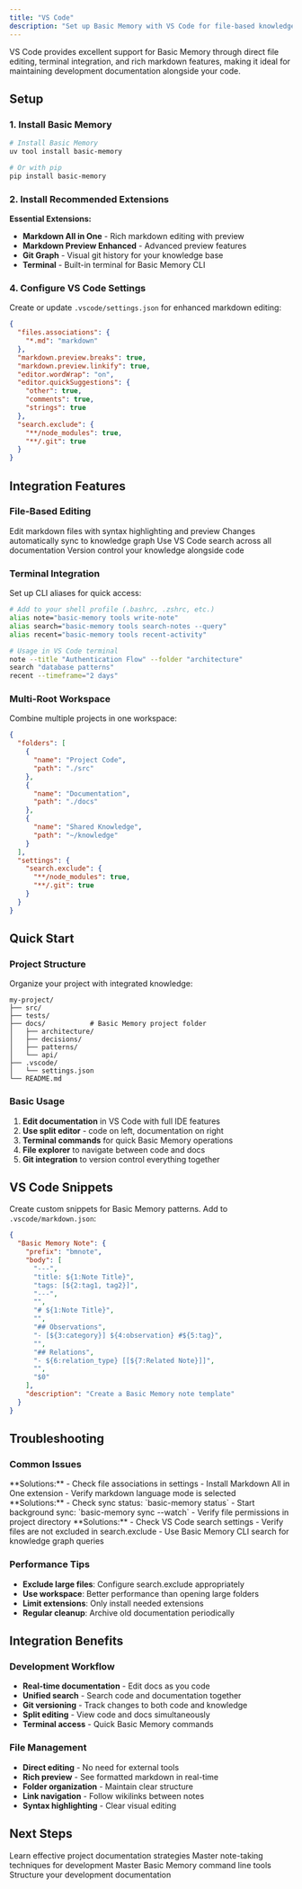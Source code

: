 ```yaml
---
title: "VS Code"
description: "Set up Basic Memory with VS Code for file-based knowledge management and development documentation"
---
```


VS Code provides excellent support for Basic Memory through direct file editing, terminal integration, and rich markdown features, making it ideal for maintaining development documentation alongside your code.

## Setup

### 1. Install Basic Memory

```bash
# Install Basic Memory
uv tool install basic-memory

# Or with pip
pip install basic-memory
```

### 2. Install Recommended Extensions

**Essential Extensions:**
- **Markdown All in One** - Rich markdown editing with preview
- **Markdown Preview Enhanced** - Advanced preview features
- **Git Graph** - Visual git history for your knowledge base
- **Terminal** - Built-in terminal for Basic Memory CLI


### 4. Configure VS Code Settings

Create or update `.vscode/settings.json` for enhanced markdown editing:

```json
{
  "files.associations": {
    "*.md": "markdown"
  },
  "markdown.preview.breaks": true,
  "markdown.preview.linkify": true,
  "editor.wordWrap": "on",
  "editor.quickSuggestions": {
    "other": true,
    "comments": true,
    "strings": true
  },
  "search.exclude": {
    "**/node_modules": true,
    "**/.git": true
  }
}
```

## Integration Features

### File-Based Editing

<CardGroup cols={2}>
  <Card title="Live Editing" icon="edit">
    Edit markdown files with syntax highlighting and preview
  </Card>
  <Card title="Instant Sync" icon="refresh">
    Changes automatically sync to knowledge graph
  </Card>
  <Card title="Search Integration" icon="search">
    Use VS Code search across all documentation
  </Card>
  <Card title="Git Integration" icon="git-branch">
    Version control your knowledge alongside code
  </Card>
</CardGroup>

### Terminal Integration

Set up CLI aliases for quick access:

```bash
# Add to your shell profile (.bashrc, .zshrc, etc.)
alias note="basic-memory tools write-note"
alias search="basic-memory tools search-notes --query"
alias recent="basic-memory tools recent-activity"

# Usage in VS Code terminal
note --title "Authentication Flow" --folder "architecture"
search "database patterns"
recent --timeframe="2 days"
```

### Multi-Root Workspace

Combine multiple projects in one workspace:

```json
{
  "folders": [
    {
      "name": "Project Code",
      "path": "./src"
    },
    {
      "name": "Documentation",
      "path": "./docs"
    },
    {
      "name": "Shared Knowledge",
      "path": "~/knowledge"
    }
  ],
  "settings": {
    "search.exclude": {
      "**/node_modules": true,
      "**/.git": true
    }
  }
}
```

## Quick Start

### Project Structure

Organize your project with integrated knowledge:

```
my-project/
├── src/
├── tests/
├── docs/           # Basic Memory project folder
│   ├── architecture/
│   ├── decisions/
│   ├── patterns/
│   └── api/
├── .vscode/
│   └── settings.json
└── README.md
```

### Basic Usage

1. **Edit documentation** in VS Code with full IDE features
2. **Use split editor** - code on left, documentation on right
3. **Terminal commands** for quick Basic Memory operations
4. **File explorer** to navigate between code and docs
5. **Git integration** to version control everything together

## VS Code Snippets

Create custom snippets for Basic Memory patterns. Add to `.vscode/markdown.json`:

```json
{
  "Basic Memory Note": {
    "prefix": "bmnote",
    "body": [
      "---",
      "title: ${1:Note Title}",
      "tags: [${2:tag1, tag2}]",
      "---",
      "",
      "# ${1:Note Title}",
      "",
      "## Observations",
      "- [${3:category}] ${4:observation} #${5:tag}",
      "",
      "## Relations",
      "- ${6:relation_type} [[${7:Related Note}]]",
      "",
      "$0"
    ],
    "description": "Create a Basic Memory note template"
  }
}
```

## Troubleshooting

### Common Issues

<Accordion title="VS Code not recognizing markdown files">
**Solutions:**
- Check file associations in settings
- Install Markdown All in One extension
- Verify markdown language mode is selected
</Accordion>

<Accordion title="Basic Memory sync not working">
**Solutions:**
- Check sync status: `basic-memory status`
- Start background sync: `basic-memory sync --watch`
- Verify file permissions in project directory
</Accordion>

<Accordion title="Search not finding content">
**Solutions:**
- Check VS Code search settings
- Verify files are not excluded in search.exclude
- Use Basic Memory CLI search for knowledge graph queries
</Accordion>

### Performance Tips

- **Exclude large files**: Configure search.exclude appropriately
- **Use workspace**: Better performance than opening large folders
- **Limit extensions**: Only install needed extensions
- **Regular cleanup**: Archive old documentation periodically

## Integration Benefits

### Development Workflow

- **Real-time documentation** - Edit docs as you code
- **Unified search** - Search code and documentation together
- **Git versioning** - Track changes to both code and knowledge
- **Split editing** - View code and docs simultaneously
- **Terminal access** - Quick Basic Memory commands

### File Management

- **Direct editing** - No need for external tools
- **Rich preview** - See formatted markdown in real-time
- **Folder organization** - Maintain clear structure
- **Link navigation** - Follow wikilinks between notes
- **Syntax highlighting** - Clear visual editing

## Next Steps

<CardGroup cols={2}>
  <Card title="Project Documentation" icon="folder" href="/how-to/project-documentation">
    Learn effective project documentation strategies
  </Card>
  <Card title="Note Taking" icon="edit" href="/how-to/note-taking">
    Master note-taking techniques for development
  </Card>
  <Card title="CLI Reference" icon="terminal" href="/guides/cli-reference">
    Master Basic Memory command line tools
  </Card>
  <Card title="Knowledge Format" icon="file-text" href="/guides/knowledge-format">
    Structure your development documentation
  </Card>
</CardGroup>